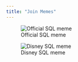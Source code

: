 ```yaml
---
title: "Join Memes"
---
```


![Official SQL meme](img/2.png)

![Disney SQL meme](img/disney-meme.jpg)
